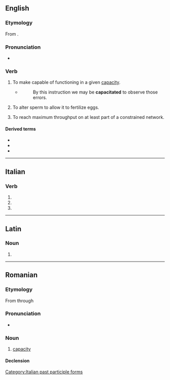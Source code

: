 ==English==

===Etymology===
{{root|en|ine-pro|*keh₂p-}}
From {{suffix|en|capacity|ate}}.

===Pronunciation===
* {{IPA|en|/kəˈpæsɪteɪt/}}

===Verb===
{{en-verb}}

# {{lb|en|transitive}} To make capable of functioning in a given [[capacity]].
#* {{RQ:Dryden Painting}}
#*: By this instruction we may be '''capacitated''' to observe those errors.
# {{lb|en|transitive|zoology}} To alter sperm to allow it to fertilize eggs.
# {{lb|en|transitive|mathematics}} To reach maximum throughput on at least part of a constrained network.

====Derived terms====
* {{l|en|capacitated}}
* {{l|en|capacitation}}
* {{l|en|incapacitate}}

----

==Italian==

===Verb===
{{head|it|verb form}}

# {{inflection of|it|capacitare||2|p|pres|indc}}
# {{inflection of|it|capacitare||2|p|impr}}
# {{feminine plural of|it|capacitato}}

[[Category:Italian past participle forms]]

----

==Latin==

===Noun===
{{la-noun-form|capācitāte}}

# {{inflection of|la|capācitās||abl|s}}

----

==Romanian==

===Etymology===
From {{etyl|la|ro}} {{m|la|capacitas}} through {{etyl|fr|ro}} {{m|fr|capacité}}

===Pronunciation===
* {{IPA|ro|[kapatʃiˈtate]}}

===Noun===
{{ro-noun|f|capacități}}

# [[capacity]]

====Declension====
{{ro-noun-f-tate|capaci}}